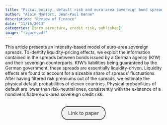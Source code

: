 ```yaml
---
title: "Fiscal policy, default risk and euro-area sovereign bond spreads"
author: "Alain Monfort, Jean-Paul Renne"
description: "Review of Finance"
date: "11/16/2013"
categories: [term structure, credit risk, published]
image: "figure.pdf"
---
```


<!-- description: "Affine Term Structure Model that provides non-negative yields and is able to accommodate a short-term rate that stays at the zero lower bound (ZLB) for extended periods of time." -->

<!-- subtitle: -->

<!-- image: "figure.jpeg" -->


This article presents an intensity-based model of euro-area sovereign spreads. To identify liquidity-pricing effects, we exploit the information contained in the spreads between bonds issued by a German agency (KfW) and their sovereign counterparts. KfW’s liabilities being guaranteed by the German government, these spreads are essentially liquidity-driven. Liquidity effects are found to account for a sizeable share of spreads’ fluctuations. After having filtered risk premiums out of the spreads, we estimate the physical default probabilities of eleven countries. Physical probabilities of default are lower than risk-neutral ones, consistently with the existence of a nondiversifiable euro-area sovereign credit risk.



```{=html}
<div  style="margin: 30px; text-align: center;">
<a class="btn btn-primary" href="https://academic.oup.com/rof/article/18/6/2103/1661774?login=false" role="button" target="_blank" style="            display: inline-block;
            padding: 10px 20px;
            border: 2px solid #333;
            border-radius: 20px;
            background-color: #f1f1f1;
            text-decoration: none;
            color: #333;
            margin: 0 10px;
            font-size: 16px;">Link to paper</a>
</div>
```



<!-- In order to have bibtex in place of R code, add in front matter: -->
<!-- format: -->
<!--   html: -->
<!--     code-fold: true -->
<!--     code-summary: "Bibtex" -->

<!-- ```{r essai, eval=FALSE} -->
<!-- article = { -->
<!--   author = {JPR}, -->
<!--   year=2010 -->
<!-- } -->
<!-- ``` -->
